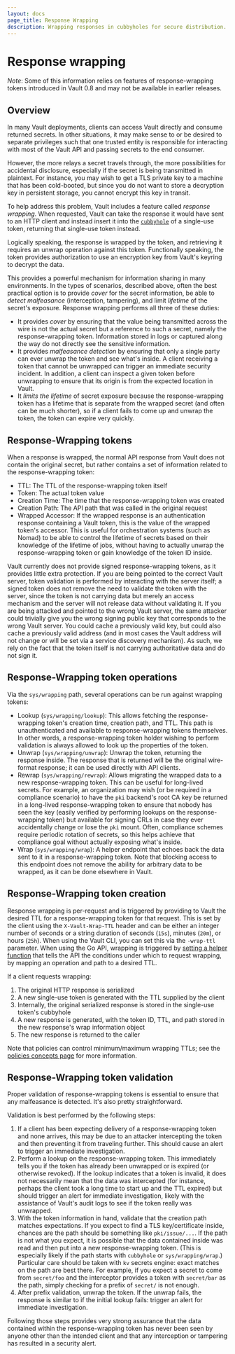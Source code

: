 ```yaml
---
layout: docs
page_title: Response Wrapping
description: Wrapping responses in cubbyholes for secure distribution.
---
```


# Response wrapping

_Note_: Some of this information relies on features of response-wrapping tokens
introduced in Vault 0.8 and may not be available in earlier releases.

## Overview

In many Vault deployments, clients can access Vault directly and consume
returned secrets. In other situations, it may make sense to or be desired to
separate privileges such that one trusted entity is responsible for interacting
with most of the Vault API and passing secrets to the end consumer.

However, the more relays a secret travels through, the more possibilities for
accidental disclosure, especially if the secret is being transmitted in
plaintext. For instance, you may wish to get a TLS private key to a machine
that has been cold-booted, but since you do not want to store a decryption key
in persistent storage, you cannot encrypt this key in transit.

To help address this problem, Vault includes a feature called _response
wrapping_. When requested, Vault can take the response it would have sent to an
HTTP client and instead insert it into the
[`cubbyhole`](/docs/secrets/cubbyhole) of a single-use token,
returning that single-use token instead.

Logically speaking, the response is
wrapped by the token, and retrieving it requires an unwrap operation against
this token. Functionally speaking, the token provides authorization to use
an encryption key from Vault's keyring to decrypt the data.

This provides a powerful mechanism for information sharing in many
environments. In the types of scenarios, described above, often the best
practical option is to provide _cover_ for the secret information, be able to
_detect malfeasance_ (interception, tampering), and limit _lifetime_ of the
secret's exposure. Response wrapping performs all three of these duties:

- It provides _cover_ by ensuring that the value being transmitted across the
  wire is not the actual secret but a reference to such a secret, namely the
  response-wrapping token. Information stored in logs or captured along the
  way do not directly see the sensitive information.
- It provides _malfeasance detection_ by ensuring that only a single party can
  ever unwrap the token and see what's inside. A client receiving a token that
  cannot be unwrapped can trigger an immediate security incident. In addition,
  a client can inspect a given token before unwrapping to ensure that its
  origin is from the expected location in Vault.
- It _limits the lifetime_ of secret exposure because the response-wrapping
  token has a lifetime that is separate from the wrapped secret (and often can
  be much shorter), so if a client fails to come up and unwrap the token, the
  token can expire very quickly.

## Response-Wrapping tokens

When a response is wrapped, the normal API response from Vault does not contain
the original secret, but rather contains a set of information related to the
response-wrapping token:

- TTL: The TTL of the response-wrapping token itself
- Token: The actual token value
- Creation Time: The time that the response-wrapping token was created
- Creation Path: The API path that was called in the original request
- Wrapped Accessor: If the wrapped response is an authentication response
  containing a Vault token, this is the value of the wrapped token's accessor.
  This is useful for orchestration systems (such as Nomad) to be able to control
  the lifetime of secrets based on their knowledge of the lifetime of jobs,
  without having to actually unwrap the response-wrapping token or gain
  knowledge of the token ID inside.

Vault currently does not provide signed response-wrapping tokens, as it
provides little extra protection. If you are being pointed to the correct Vault
server, token validation is performed by interacting with the server itself; a
signed token does not remove the need to validate the token with the server,
since the token is not carrying data but merely an access mechanism and the
server will not release data without validating it. If you are being attacked
and pointed to the wrong Vault server, the same attacker could trivially give
you the wrong signing public key that corresponds to the wrong Vault server.
You could cache a previously valid key, but could also cache a previously valid
address (and in most cases the Vault address will not change or will be set via
a service discovery mechanism). As such, we rely on the fact that the token
itself is not carrying authoritative data and do not sign it.

## Response-Wrapping token operations

Via the `sys/wrapping` path, several operations can be run against wrapping
tokens:

- Lookup (`sys/wrapping/lookup`): This allows fetching the response-wrapping
  token's creation time, creation path, and TTL. This path is unauthenticated
  and available to response-wrapping tokens themselves. In other words, a
  response-wrapping token holder wishing to perform validation is always
  allowed to look up the properties of the token.
- Unwrap (`sys/wrapping/unwrap`): Unwrap the token, returning the response
  inside. The response that is returned will be the original wire-format
  response; it can be used directly with API clients.
- Rewrap (`sys/wrapping/rewrap`): Allows migrating the wrapped data to a new
  response-wrapping token. This can be useful for long-lived secrets. For
  example, an organization may wish (or be required in a compliance scenario)
  to have the `pki` backend's root CA key be returned in a long-lived
  response-wrapping token to ensure that nobody has seen the key (easily
  verified by performing lookups on the response-wrapping token) but available
  for signing CRLs in case they ever accidentally change or lose the `pki`
  mount. Often, compliance schemes require periodic rotation of secrets, so
  this helps achieve that compliance goal without actually exposing what's
  inside.
- Wrap (`sys/wrapping/wrap`): A helper endpoint that echoes back the data sent
  to it in a response-wrapping token. Note that blocking access to this
  endpoint does not remove the ability for arbitrary data to be wrapped, as it
  can be done elsewhere in Vault.

## Response-Wrapping token creation

Response wrapping is per-request and is triggered by providing to Vault the
desired TTL for a response-wrapping token for that request. This is set by the
client using the `X-Vault-Wrap-TTL` header and can be either an integer number
of seconds or a string duration of seconds (`15s`), minutes (`20m`), or hours
(`25h`). When using the Vault CLI, you can set this via the `-wrap-ttl`
parameter. When using the Go API, wrapping is triggered by [setting a helper
function](https://godoc.org/github.com/hashicorp/vault/api#Client.SetWrappingLookupFunc)
that tells the API the conditions under which to request wrapping, by mapping
an operation and path to a desired TTL.

If a client requests wrapping:

1. The original HTTP response is serialized
2. A new single-use token is generated with the TTL supplied by the client
3. Internally, the original serialized response is stored in the single-use
   token's cubbyhole
4. A new response is generated, with the token ID, TTL, and path stored in the
   new response's wrap information object
5. The new response is returned to the caller

Note that policies can control minimum/maximum wrapping TTLs; see the [policies
concepts page](/docs/concepts/policies) for
more information.

## Response-Wrapping token validation

Proper validation of response-wrapping tokens is essential to ensure that any
malfeasance is detected. It's also pretty straightforward.

Validation is best performed by the following steps:

1. If a client has been expecting delivery of a response-wrapping token and
   none arrives, this may be due to an attacker intercepting the token and then
   preventing it from traveling further. This should cause an alert to trigger
   an immediate investigation.
2. Perform a lookup on the response-wrapping token. This immediately tells you
   if the token has already been unwrapped or is expired (or otherwise
   revoked). If the lookup indicates that a token is invalid, it does not
   necessarily mean that the data was intercepted (for instance, perhaps the
   client took a long time to start up and the TTL expired) but should trigger
   an alert for immediate investigation, likely with the assistance of Vault's
   audit logs to see if the token really was unwrapped.
3. With the token information in hand, validate that the creation path matches
   expectations. If you expect to find a TLS key/certificate inside, chances
   are the path should be something like `pki/issue/...`. If the path is not
   what you expect, it is possible that the data contained inside was read and
   then put into a new response-wrapping token. (This is especially likely if
   the path starts with `cubbyhole` or `sys/wrapping/wrap`.) Particular care
   should be taken with `kv` secrets engine: exact matches on the path are best
   there. For example, if you expect a secret to come from `secret/foo` and
   the interceptor provides a token with `secret/bar` as the path, simply
   checking for a prefix of `secret/` is not enough.
4. After prefix validation, unwrap the token. If the unwrap fails, the response
   is similar to if the initial lookup fails: trigger an alert for immediate
   investigation.

Following those steps provides very strong assurance that the data contained
within the response-wrapping token has never been seen by anyone other than the
intended client and that any interception or tampering has resulted in a
security alert.
